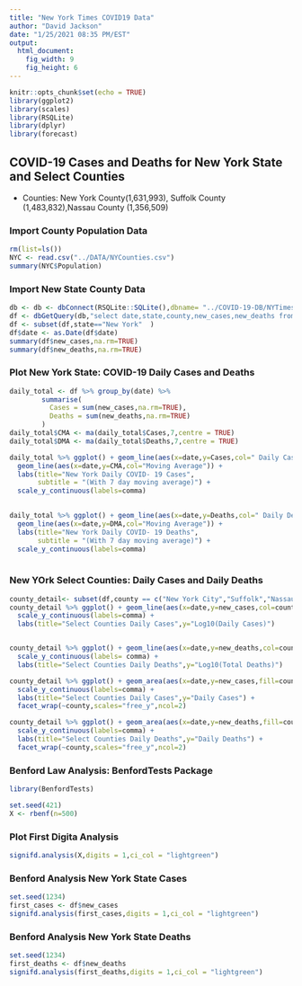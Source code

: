 ```yaml
---
title: "New York Times COVID19 Data"
author: "David Jackson"
date: "1/25/2021 08:35 PM/EST"
output: 
  html_document: 
    fig_width: 9
    fig_height: 6
---
```


```r
knitr::opts_chunk$set(echo = TRUE)
library(ggplot2)
library(scales)
library(RSQLite)
library(dplyr)
library(forecast)
```

## COVID-19 Cases and Deaths for New York State and Select Counties
* Counties:  New York County(1,631,993), Suffolk County (1,483,832),Nassau County	(1,356,509)

### Import County Population Data

```r
rm(list=ls())
NYC <- read.csv("../DATA/NYCounties.csv")
summary(NYC$Population)
```

### Import New State County Data

```r
db <- db <- dbConnect(RSQLite::SQLite(),dbname= "../COVID-19-DB/NYTimes.sqlite3")
df <- dbGetQuery(db,"select date,state,county,new_cases,new_deaths from COUNTYDAILY")
df <- subset(df,state=="New York"  )
df$date <- as.Date(df$date)
summary(df$new_cases,na.rm=TRUE)
summary(df$new_deaths,na.rm=TRUE)

```

### Plot New York State: COVID-19 Daily Cases and Deaths

```r
daily_total <- df %>% group_by(date) %>% 
        summarise(
          Cases = sum(new_cases,na.rm=TRUE),
          Deaths = sum(new_deaths,na.rm=TRUE)
        )
daily_total$CMA <- ma(daily_total$Cases,7,centre = TRUE)
daily_total$DMA <- ma(daily_total$Deaths,7,centre = TRUE)
```
```r
daily_total %>% ggplot() + geom_line(aes(x=date,y=Cases,col=" Daily Cases")) +
  geom_line(aes(x=date,y=CMA,col="Moving Average")) +
  labs(title="New York Daily COVID- 19 Cases",
       subtitle = "(With 7 day moving average)") +
  scale_y_continuous(labels=comma)
  
```
```r
daily_total %>% ggplot() + geom_line(aes(x=date,y=Deaths,col=" Daily Deaths")) +
  geom_line(aes(x=date,y=DMA,col="Moving Average")) +
  labs(title="New York Daily COVID- 19 Deaths",
       subtitle = "(With 7 day moving average)") +
  scale_y_continuous(labels=comma)
  
```

### New YOrk Select Counties: Daily Cases and Daily Deaths

```r
county_detail<- subset(df,county == c("New York City","Suffolk","Nassau"))
county_detail %>% ggplot() + geom_line(aes(x=date,y=new_cases,col=county)) +
  scale_y_continuous(labels=comma) +
  labs(title="Select Counties Daily Cases",y="Log10(Daily Cases)")


county_detail %>% ggplot() + geom_line(aes(x=date,y=new_deaths,col=county)) +
  scale_y_continuous(labels= comma) + 
  labs(title="Select Counties Daily Deaths",y="Log10(Total Deaths)") 
```
```r
county_detail %>% ggplot() + geom_area(aes(x=date,y=new_cases,fill=county)) +
  scale_y_continuous(labels=comma) +
  labs(title="Select Counties Daily Cases",y="Daily Cases") +
  facet_wrap(~county,scales="free_y",ncol=2)

county_detail %>% ggplot() + geom_area(aes(x=date,y=new_deaths,fill=county)) +
  scale_y_continuous(labels=comma) +
  labs(title="Select Counties Daily Deaths",y="Daily Deaths") +
  facet_wrap(~county,scales="free_y",ncol=2)
```

### Benford Law Analysis: BenfordTests Package

```r
library(BenfordTests)
```
```r
set.seed(421)
X <- rbenf(n=500)

```

### Plot First Digita Analysis

```r
signifd.analysis(X,digits = 1,ci_col = "lightgreen")
```

### Benford Analysis New York State Cases

```r
set.seed(1234)
first_cases <- df$new_cases
signifd.analysis(first_cases,digits = 1,ci_col = "lightgreen")
```

### Benford Analysis New York State Deaths

```r
set.seed(1234)
first_deaths <- df$new_deaths
signifd.analysis(first_deaths,digits = 1,ci_col = "lightgreen")

```


